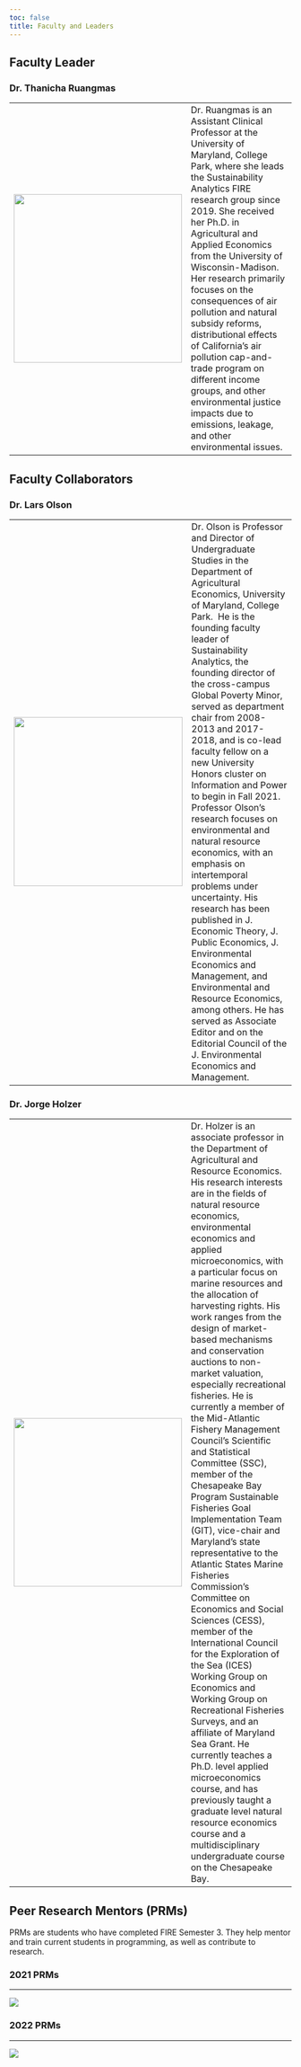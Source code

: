 ---
toc: false
title: Faculty and Leaders
---

## Faculty Leader

### Dr. Thanicha Ruangmas

|                                        |                                                                                                                                                                                                                                                                                                                                                                                                                                                                                                                                                                                             |
|------------|------------------------------------------------------------|
| ![](images/thanicha.jpg){height="300"} | Dr. Ruangmas is an Assistant Clinical Professor at the University of Maryland, College Park, where she leads the Sustainability Analytics FIRE research group since 2019. She received her Ph.D. in Agricultural and Applied Economics from the University of Wisconsin-Madison. Her research primarily focuses on the consequences of air pollution and natural subsidy reforms, distributional effects of California's air pollution cap-and-trade program on different income groups, and other environmental justice impacts due to emissions, leakage, and other environmental issues. |

## Faculty Collaborators

### Dr. Lars Olson

|                                    |                                                                                                                                                                                                                                                                                                                                                                                                                                                                                                                                                                                                                                                                                                                                                                                                                                                                                                                |
|-----------|-------------------------------------------------------------|
| ![](images/lars.jpg){height="301"} | Dr. Olson is Professor and Director of Undergraduate Studies in the Department of Agricultural Economics, University of Maryland, College Park.  He is the founding faculty leader of Sustainability Analytics, the founding director of the cross-campus Global Poverty Minor, served as department chair from 2008-2013 and 2017-2018, and is co-lead faculty fellow on a new University Honors cluster on Information and Power to begin in Fall 2021.  Professor Olson's research focuses on environmental and natural resource economics, with an emphasis on intertemporal problems under uncertainty. His research has been published in J. Economic Theory, J. Public Economics, J. Environmental Economics and Management, and Environmental and Resource Economics, among others. He has served as Associate Editor and on the Editorial Council of the J. Environmental Economics and Management. |

### Dr. Jorge Holzer

|                                     |                                                                                                                                                                                                                                                                                                                                                                                                                                                                                                                                                                                                                                                                                                                                                                                                                                                                                                                                                                                                                                                                                                                                                                                                                                                               |
|-----------|-------------------------------------------------------------|
| ![](images/jorge.jpg){height="300"} | Dr. Holzer is an associate professor in the Department of Agricultural and Resource Economics. His research interests are in the fields of natural resource economics, environmental economics and applied microeconomics, with a particular focus on marine resources and the allocation of harvesting rights. His work ranges from the design of market-based mechanisms and conservation auctions to non-market valuation, especially recreational fisheries. He is currently a member of the Mid-Atlantic Fishery Management Council's Scientific and Statistical Committee (SSC), member of the Chesapeake Bay Program Sustainable Fisheries Goal Implementation Team (GIT), vice-chair and Maryland's state representative to the Atlantic States Marine Fisheries Commission's Committee on Economics and Social Sciences (CESS), member of the International Council for the Exploration of the Sea (ICES) Working Group on Economics and Working Group on Recreational Fisheries Surveys, and an affiliate of Maryland Sea Grant. He currently teaches a Ph.D. level applied microeconomics course, and has previously taught a graduate level natural resource economics course and a multidisciplinary undergraduate course on the Chesapeake Bay. |

## Peer Research Mentors (PRMs)

PRMs are students who have completed FIRE Semester 3. They help mentor and train current students in programming, as well as contribute to research.

### 2021 PRMs

------------------------------------------------------------------------

![](images_leaders%5Cprm_2021.png)

### 2022 PRMs

------------------------------------------------------------------------

![](images_leaders%5Cprm_2022.png)
